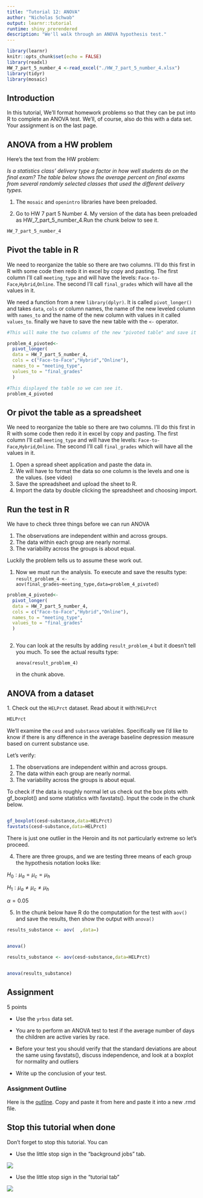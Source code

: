 ```yaml
---
title: "Tutorial 12: ANOVA"
author: "Nicholas Schwab"
output: learnr::tutorial
runtime: shiny_prerendered
description: "We'll walk through an ANOVA hypothesis test."
---
```


```r
library(learnr)
knitr::opts_chunk$set(echo = FALSE)
library(readxl)
HW_7_part_5_number_4 <-read_excel("./HW_7_part_5_number_4.xlsx")
library(tidyr)
library(mosaic)
```

## Introduction

In this tutorial, We'll format homework problems so that they can be put into R to complete an ANOVA test. We'll, of course, also do this with a data set. Your assignment is on the last page.

## ANOVA from a HW problem

Here's the text from the HW problem:

*Is a statistics class' delivery type a factor in how well students do on the final exam? The table below shows the average percent on final exams from several randomly selected classes that used the different delivery types.*

1.  The `mosaic` and `openintro` libraries have been preloaded.

2.  Go to HW 7 part 5 Number 4. My version of the data has been preloaded as HW_7\_part_5\_number_4.Run the chunk below to see it.

```r
HW_7_part_5_number_4
```

## Pivot the table in R

We need to reorganize the table so there are two columns. I'll do this first in R with some code then redo it in excel by copy and pasting. The first column I'll call `meeting_type` and will have the levels: `Face-to-Face`,`Hybrid`,`Online`. The second I'll call `final_grades` which will have all the values in it.

We need a function from a new `library(dplyr)`. It is called `pivot_longer()` and takes `data`, `cols` or column names, the name of the new leveled column with `names_to` and the name of the new column with values in it called `values_to`. finally we have to save the new table with the `<-` operator.

```r
#This will make the two columns of the new "pivoted table" and save it as problem_4_pivoted

problem_4_pivoted<- 
  pivot_longer(
  data = HW_7_part_5_number_4,
  cols = c("Face-to-Face","Hybrid","Online"), 
  names_to = "meeting_type",
  values_to = "final_grades"
  )

#This displayed the table so we can see it. 
problem_4_pivoted
```

## Or pivot the table as a spreadsheet

We need to reorganize the table so there are two columns. I'll do this first in R with some code then redo it in excel by copy and pasting. The first column I'll call `meeting_type` and will have the levels: `Face-to-Face`,`Hybrid`,`Online`. The second I'll call `final_grades` which will have all the values in it.

1.  Open a spread sheet application and paste the data in.
2.  We will have to format the data so one column is the levels and one is the values. (see video)
3.  Save the spreadsheet and upload the sheet to R.
4.  Import the data by double clicking the spreadsheet and choosing import.

## Run the test in R

We have to check three things before we can run ANOVA

1.  The observations are independent within and across groups.
2.  The data within each group are nearly normal.
3.  The variability across the groups is about equal.

Luckily the problem tells us to assume these work out.

1.  Now we must run the analysis. To execute and save the results type: `result_problem_4 <- aov(final_grades~meeting_type,data=problem_4_pivoted)`

```r


problem_4_pivoted<- 
  pivot_longer(
  data = HW_7_part_5_number_4,
  cols = c("Face-to-Face","Hybrid","Online"), 
  names_to = "meeting_type",
  values_to = "final_grades"
  )
```

```r

```

2.  You can look at the results by adding `result_problem_4` but it doesn't tell you much. To see the actual results type:

    `anova(result_problem_4)`

    in the chunk above.

## ANOVA from a dataset

1\. Check out the `HELPrct` dataset. Read about it with`?HELPrct`

```r
HELPrct
```

We'll examine the `cesd` and `substance` variables. Specifically we I'd like to know if there is any difference in the average baseline depression measure based on current substance use.

Let's verify:

1.  The observations are independent within and across groups.
2.  The data within each group are nearly normal.
3.  The variability across the groups is about equal.

To check if the data is roughly normal let us check out the box plots with gf_boxplot() and some statistics with favstats(). Input the code in the chunk below.

```r


```

```r
gf_boxplot(cesd~substance,data=HELPrct)
favstats(cesd~substance,data=HELPrct)
```

There is just one outlier in the Heroin and its not particularly extreme so let's proceed.

4.  There are three groups, and we are testing three means of each group the hypothesis notation looks like:

$H_0: \mu_a = \mu_c =\mu_h$

$H_1: \mu_a \ne \mu_c \ne \mu_h$

$\alpha =0.05$

5.  In the chunk below have R do the computation for the test with `aov()` and save the results, then show the output with `anova()`

```r

results_substance <- aov(  ,data=)


anova()
```

```r
results_substance <- aov(cesd~substance,data=HELPrct)


anova(results_substance)
```

## Assignment

5 points

-   Use the `yrbss` data set.

-   You are to perform an ANOVA test to test if the average number of days the children are active varies by race.

-   Before your test you should verify that the standard deviations are about the same using favstats(), discuss independence, and look at a boxplot for normality and outliers

-   Write up the conclusion of your test.

### Assignment Outline

Here is the
[outline](https://github.com/Nics-Github/MTH142Rtutorials/blob/master/inst/tutorials/12th_Rtutorial_ANOVA/12th_Rtutorial_outline.txt).
Copy and paste it from here and paste it into a new .rmd file.

## Stop this tutorial when done

Don't forget to stop this tutorial. You can

-   Use the little stop sign in the "background jobs" tab.

![](images/background_jobs_stopsign.png)

-   Use the little stop sign in the "tutorial tab"

![](images/tutorial_stop_sign.png)

